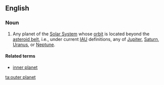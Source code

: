 ==English==

===Noun===
{{en-noun|sg=[[outer]] [[planet]]}}

# {{planet}} Any planet of the [[Solar System]] whose [[orbit]] is located beyond the [[asteroid belt]], i.e., under current [[IAU]] definitions, any of [[Jupiter]], [[Saturn]], [[Uranus]], or [[Neptune]].

====Related terms====
* [[inner planet]]

[[ta:outer planet]]